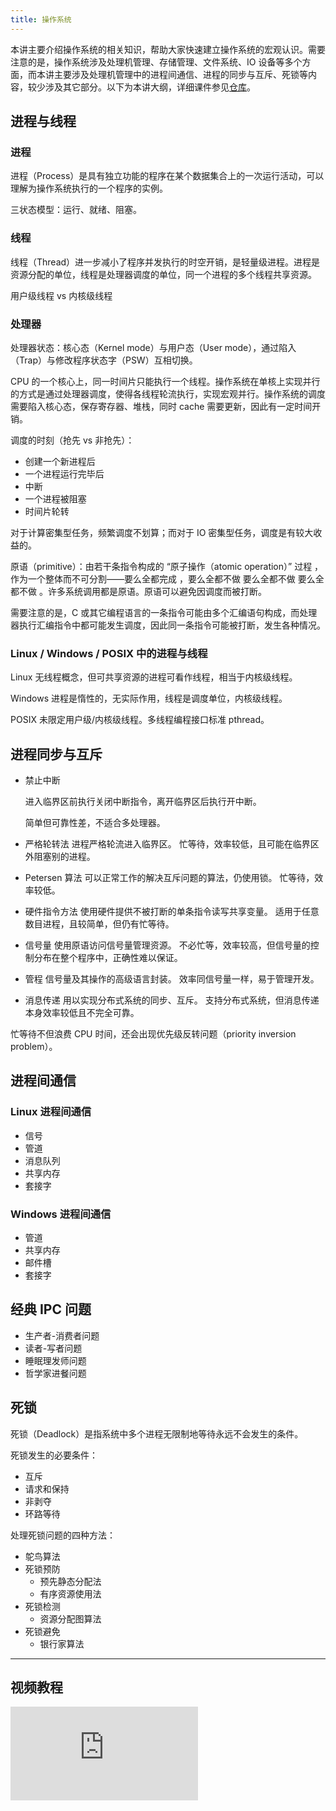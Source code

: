 ```yaml
---
title: 操作系统
---
```


本讲主要介绍操作系统的相关知识，帮助大家快速建立操作系统的宏观认识。需要注意的是，操作系统涉及处理机管理、存储管理、文件系统、IO 设备等多个方面，而本讲主要涉及处理机管理中的进程间通信、进程的同步与互斥、死锁等内容，较少涉及其它部分。以下为本讲大纲，详细课件参见[仓库](https://github.com/eesast/training2020/blob/master/OS)。

## 进程与线程

### 进程

进程（Process）是具有独立功能的程序在某个数据集合上的一次运行活动，可以理解为操作系统执行的一个程序的实例。

三状态模型：运行、就绪、阻塞。

### 线程

线程（Thread）进一步减小了程序并发执行的时空开销，是轻量级进程。进程是资源分配的单位，线程是处理器调度的单位，同一个进程的多个线程共享资源。

用户级线程 vs 内核级线程

### 处理器

处理器状态：核心态（Kernel mode）与用户态（User mode），通过陷入（Trap）与修改程序状态字（PSW）互相切换。

CPU 的一个核心上，同一时间片只能执行一个线程。操作系统在单核上实现并行的方式是通过处理器调度，使得各线程轮流执行，实现宏观并行。操作系统的调度需要陷入核心态，保存寄存器、堆栈，同时 cache 需要更新，因此有一定时间开销。

调度的时刻（抢先 vs 非抢先）：

- 创建一个新进程后
- 一个进程运行完毕后
- 中断
- 一个进程被阻塞
- 时间片轮转

对于计算密集型任务，频繁调度不划算；而对于 IO 密集型任务，调度是有较大收益的。

原语（primitive）：由若干条指令构成的 “原子操作（atomic operation）” 过程 ，作为一个整体而不可分割——要么全都完成 ，要么全都不做 要么全都不做 要么全都不做 。许多系统调用都是原语。原语可以避免因调度而被打断。

需要注意的是，C 或其它编程语言的一条指令可能由多个汇编语句构成，而处理器执行汇编指令中都可能发生调度，因此同一条指令可能被打断，发生各种情况。

### Linux / Windows / POSIX 中的进程与线程

Linux 无线程概念，但可共享资源的进程可看作线程，相当于内核级线程。

Windows 进程是惰性的，无实际作用，线程是调度单位，内核级线程。

POSIX 未限定用户级/内核级线程。多线程编程接口标准 pthread。

## 进程同步与互斥

- 禁止中断

  进入临界区前执行关闭中断指令，离开临界区后执行开中断。

  简单但可靠性差，不适合多处理器。

- 严格轮转法
  进程严格轮流进入临界区。
  忙等待，效率较低，且可能在临界区外阻塞别的进程。
- Petersen 算法
  可以正常工作的解决互斥问题的算法，仍使用锁。
  忙等待，效率较低。
- 硬件指令方法
  使用硬件提供不被打断的单条指令读写共享变量。
  适用于任意数目进程，且较简单，但仍有忙等待。
- 信号量
  使用原语访问信号量管理资源。
  不必忙等，效率较高，但信号量的控制分布在整个程序中，正确性难以保证。
- 管程
  信号量及其操作的高级语言封装。
  效率同信号量一样，易于管理开发。
- 消息传递
  用以实现分布式系统的同步、互斥。
  支持分布式系统，但消息传递本身效率较低且不完全可靠。

忙等待不但浪费 CPU 时间，还会出现优先级反转问题（priority inversion problem）。

## 进程间通信

### Linux 进程间通信

- 信号
- 管道
- 消息队列
- 共享内存
- 套接字

### Windows 进程间通信

- 管道
- 共享内存
- 邮件槽
- 套接字

## 经典 IPC 问题

- 生产者-消费者问题
- 读者-写者问题
- 睡眠理发师问题
- 哲学家进餐问题

## 死锁

死锁（Deadlock）是指系统中多个进程无限制地等待永远不会发生的条件。

死锁发生的必要条件：

- 互斥
- 请求和保持
- 非剥夺
- 环路等待

处理死锁问题的四种方法：

- 鸵鸟算法
- 死锁预防
  - 预先静态分配法
  - 有序资源使用法
- 死锁检测
  - 资源分配图算法
- 死锁避免
  - 银行家算法

---

## 视频教程

<div style={{ position: "relative", padding: "30% 45%" }}>
  <iframe
    style={{
      position: "absolute",
      width: "100%",
      height: "100%",
      left: 0,
      top: 0,
    }}
    src="https://player.bilibili.com/player.html?aid=243753051&cid=212400186&page=7&as_wide=1&high_quality=1&danmaku=0"
    frameborder="no"
    scrolling="no"
    allowfullscreen="true"
  ></iframe>
</div>
